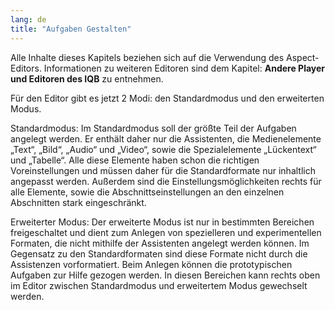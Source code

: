 ```yaml
---
lang: de
title: "Aufgaben Gestalten"
---
```


::: {.callout-note}
Alle Inhalte dieses Kapitels beziehen sich auf die Verwendung des Aspect-Editors. Informationen zu weiteren Editoren sind dem Kapitel: **Andere Player und Editoren des IQB** zu entnehmen.
:::

Für den Editor gibt es jetzt 2 Modi: den Standardmodus und den erweiterten Modus.

Standardmodus:
Im Standardmodus soll der größte Teil der Aufgaben angelegt werden. 
Er enthält daher nur die Assistenten, die Medienelemente „Text“, „Bild“, „Audio“ und „Video“, sowie die Spezialelemente „Lückentext“ und „Tabelle“. Alle diese Elemente haben schon die richtigen Voreinstellungen und müssen daher für die Standardformate nur inhaltlich angepasst werden.
Außerdem sind die Einstellungsmöglichkeiten rechts für alle Elemente, sowie die Abschnittseinstellungen an den einzelnen Abschnitten stark eingeschränkt. 

Erweiterter Modus:
Der erweiterte Modus ist nur in bestimmten Bereichen freigeschaltet und dient zum Anlegen von spezielleren und experimentellen Formaten, die nicht mithilfe der Assistenten angelegt werden können. Im Gegensatz zu den Standardformaten sind diese Formate nicht durch die Assistenzen vorformatiert. Beim Anlegen können die prototypischen Aufgaben zur Hilfe gezogen werden.
In diesen Bereichen kann rechts oben im Editor zwischen Standardmodus und erweitertem Modus gewechselt werden.
